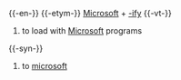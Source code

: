 {{-en-}}
{{-etym-}}
[[Microsoft]] + [[-ify]]
{{-vt-}}
#{{slang}} to load with [[Microsoft]] programs
{{-syn-}}
#to [[microsoft]]